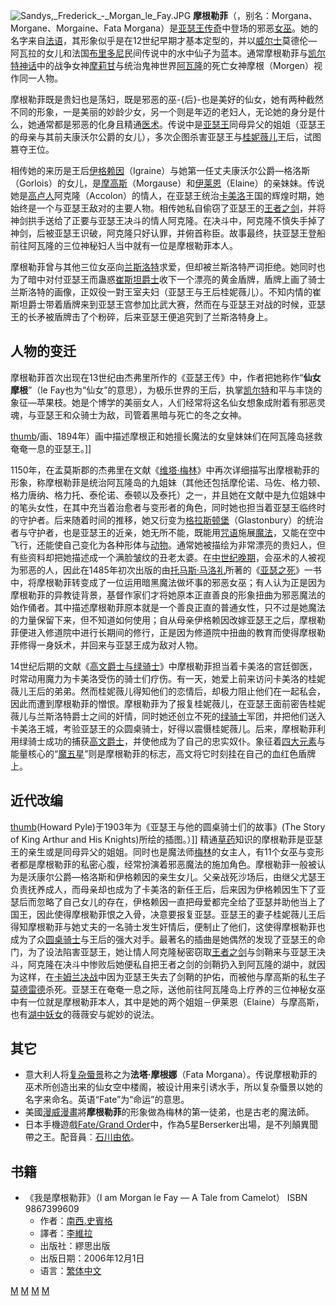 [[Image:Sandys,_Frederick_-_Morgan_le_Fay.JPG|thumb]]
'''摩根勒菲'''（{{lang-en|Morgan le Fay}}，别名：Morgana、Morgane、Morgaine、Fata Morgana）是[[亚瑟王传奇|亚瑟王传奇]]中登场的邪恶[[女巫|女巫]]。她的名字来自[[法语|法语]]，其形象似乎是在12世纪早期才基本定型的，并以[[威尔士|威尔士]]莫德伦—阿瓦拉的女儿和法国[[布里多尼|布里多尼]]民间传说中的水中仙子为蓝本。通常摩根勒菲与[[凯尔特神话|凯尔特神话]]中的战争女神[[摩莉甘|摩莉甘]]与统治鬼神世界[[阿瓦隆|阿瓦隆]]的死亡女神摩根（Morgen）视作同一人物。

摩根勒菲既是贵妇也是荡妇，既是邪恶的巫-{后}-也是美好的仙女，她有两种截然不同的形象，一是美丽的妙龄少女，另一个则是年迈的老妇人，无论她的身分是什么，她通常都是邪恶的化身且精通[[医术|医术]]。传说中是[[亚瑟王|亚瑟王]]同母异父的姐姐（亚瑟王的母亲与其前夫康沃尔公爵的女儿），多次企图杀害亚瑟王与[[桂妮薇儿|桂妮薇儿]]王后，试图篡夺王位。

相传她的来历是王后[[伊格赖因|伊格赖因]]（Igraine）与她第一任丈夫康沃尔公爵—格洛斯（Gorlois）的女儿，是[[摩高斯|摩高斯]]（Morgause）和[[伊莱恩_(亚瑟王传说)|伊莱恩]]（Elaine）的亲妹妹。传说她是[[高卢人|高卢人]]阿克隆（Accolon）的情人，在亚瑟王统治[[卡美洛|卡美洛]]王国的辉煌时期，她始终是一个与亚瑟王敌对的主要人物。相传她私自偷窃了亚瑟王的[[王者之剑|王者之剑]]，并将神剑拱手送给了正要与亚瑟王决斗的情人阿克隆。在决斗中，阿克隆不慎失手掉了神剑，后被亚瑟王识破，阿克隆只好认罪，并俯首称臣。故事最终，扶亚瑟王登船前往阿瓦隆的三位神秘妇人当中就有一位是摩根勒菲本人。

摩根勒菲曾与其他三位女巫向[[兰斯洛特|兰斯洛特]]求爱，但却被兰斯洛特严词拒绝。她同时也为了暗中对付亚瑟王而蛊惑[[崔斯坦爵士|崔斯坦爵士]]收下一个漂亮的黄金盾牌，盾牌上画了骑士兰斯洛特的画像，正奴役一對王室夫妇（亚瑟王与王后桂妮薇儿）。不知内情的崔斯坦爵士带着盾牌来到亚瑟王宫参加比武大赛，然而在与亚瑟王对战的时候，亚瑟王的长矛被盾牌击了个粉碎，后来亚瑟王便追究到了兰斯洛特身上。

== 人物的变迁 ==
摩根勒菲首次出现在13世纪由杰弗里所作的《亚瑟王传》中，作者把她称作“'''仙女摩根'''”（le Fay也为“仙女”的意思），为极乐世界的王后，执掌[[凯尔特|凯尔特]]和平与丰饶的象征—苹果枝。她是个博学的美丽女人，人们经常将这名仙女想象成附着有邪恶灵魂，与亚瑟王和众骑士为敌，司管着黑暗与死亡的冬之女神。

[[file:Edward_Burne-Jones.The_last_sleep_of_Arthur.jpg|thumb]]/画、1894年）画中描述摩根正和她擅长魔法的女皇妹妹们在阿瓦隆岛拯救奄奄一息的亚瑟王。]]

1150年，在孟莫斯郡的杰弗里在文献《[[维塔·梅林|维塔·梅林]]》中再次详细描写出摩根勒菲的形象，称摩根勒菲是统治阿瓦隆岛的九姐妹（其他还包括摩伦诺、马佐、格力顿、格力唐纳、格力托、泰伦诺、泰顿以及泰托）之一，并且她在文献中是九位姐妹中的笔头女性，在其中充当着治愈者与变形者的角色，同时她也担当着亚瑟王临终时的守护者。后来随着时间的推移，她又衍变为[[格拉斯顿堡|格拉斯顿堡]]（Glastonbury）的统治者与守护者，也是亚瑟王的近亲，她无所不能，既能用[[咒语|咒语]]施展[[魔法|魔法]]，又能在空中飞行，还能使自己变化为各种形体与[[动物|动物]]。通常她被描绘为非常漂亮的贵妇人，但有些资料却把她描述成一个满脸皱纹的丑老太婆。在[[中世纪晚期|中世纪晚期]]，会巫术的人被视为邪恶的人，因此在1485年初次出版的由[[托马斯·马洛礼|托马斯·马洛礼]]所著的《[[亚瑟之死|亚瑟之死]]》一书中，将摩根勒菲转变成了一位运用暗黑魔法做坏事的邪恶女巫；有人认为正是因为摩根勒菲的异教徒背景，基督作家们才将她原本正直善良的形象扭曲为邪恶魔法的始作俑者。其中描述摩根勒菲原本就是一个善良正直的普通女性，只不过是她魔法的力量保留下来，但不知道如何使用；自从母亲伊格赖因改嫁亚瑟王之后，摩根勒菲便进入修道院中进行长期间的修行，正是因为修道院中扭曲的教育而使得摩根勒菲修得一身妖术，并回来与亚瑟王成为敌对人物。

14世纪后期的文献《[[高文爵士与绿骑士|高文爵士与绿骑士]]》中摩根勒菲担当着卡美洛的宫廷御医，时常动用魔力为卡美洛受伤的骑士们疗伤。有一天，她爱上前来访问卡美洛的桂妮薇儿王后的弟弟。然而桂妮薇儿得知他们的恋情后，却极力阻止他们在一起私会，因此而遭到摩根勒菲的憎恨。摩根勒菲为了报复桂妮薇儿，在亚瑟王面前密告桂妮薇儿与兰斯洛特爵士之间的奸情，同时她还创立不死的[[绿骑士|绿骑士]]军团，并把他们送入卡美洛王城，考验亚瑟王的众圆桌骑士，好得以震慑桂妮薇儿。后来，摩根勒菲利用绿骑士成功的捕获[[高文_(亚瑟王传说)|高文爵士]]，并使他成为了自己的忠实奴仆。象征着[[四大元素|四大元素]]与能量核心的“[[五角星|魔五星]]”则是摩根勒菲的标志，高文将它时刻挂在自己的血红色盾牌上。

== 近代改编 ==
[[file:Arthur-Pyle_Queen_Morgana_loses_Excalibur_His_Sheath.JPG|thumb]](Howard Pyle)于1903年为《亚瑟王与他的圆桌骑士们的故事》(The Story of King Arthur and His Knights)所绘的插图。）]]
精通[[草药|草药]]知识的摩根勒菲是亚瑟王的亲生或是同母异父的姐姐。同时也是魔法师[[梅林_(亚瑟王传说)|梅林]]的女主人，有11个女巫与变形者都是摩根勒菲的私密心腹，经常扮演着邪恶魔法的施加角色。摩根勒菲一般被认为是沃康尔公爵—格洛斯和伊格赖因的亲生女儿。父亲战死沙场后，由继父尤瑟王负责抚养成人，而母亲却也成为了卡美洛的新任王后，后来因为伊格赖因生下了亚瑟后而忽略了自己女儿的存在，伊格赖因一直把母爱都完全给了亚瑟并助他当上了国王，因此使得摩根勒菲恨之入骨，决意要报复亚瑟。亚瑟王的妻子桂妮薇儿王后得知摩根勒菲与她丈夫的一名骑士发生奸情后，便制止了他们，这使得摩根勒菲也成为了众[[圆桌骑士|圆桌骑士]]与王后的强大对手。最著名的插曲是她偶然的发现了亚瑟王的命门，为了设法陷害亚瑟王，她让情人阿克隆秘密窃取[[王者之剑|王者之剑]]与剑鞘来与亚瑟王决斗，阿克隆在决斗中惨败后她便私自把王者之剑的剑鞘扔入到阿瓦隆的湖中，就因为这样，在[[剑栏之战|卡姆兰决战]]中因为亚瑟王失去了剑鞘的护佑，而被他与摩高斯的私生子[[莫德雷德|莫德雷德]]杀死。亚瑟王在奄奄一息之际，送他前往阿瓦隆岛上疗养的三位神秘女巫中有一位就是摩根勒菲本人，其中是她的两个姐姐－伊莱恩（Elaine）与摩高斯，也有[[湖中妖女|湖中妖女]]的薇薇安与妮妙的说法。

== 其它 ==
*意大利人将[[复杂蜃景|复杂蜃景]]称之为'''法塔·摩根娜'''（Fata Morgana）。传说摩根勒菲的巫术所创造出来的仙女空中楼阁，被设计用来引诱水手，所以复杂蜃景以她的名字来命名。英语“Fate”为“命运”的意思。
*美國[[漫威漫畫|漫威漫畫]]將'''摩根勒菲'''的形象做為梅林的第一徒弟，也是古老的魔法師{{le|摩根娜勒菲 (漫威漫畫)|Morgan le Fay (Marvel Comics)|摩根娜勒菲}}。
* 日本手機遊戲[[Fate/Grand_Order|Fate/Grand Order]]中，作為5星Berserker出場，是不列顛異聞帶之王。配音員︰[[石川由依|石川由依]]。

== 书籍 ==
{{Commonscat|Morgan le Fay}}
* 《我是摩根勒菲》（I am Morgan le Fay — A Tale from Camelot） ISBN 9867399609
** 作者：[[南西.史賓格|南西.史賓格]]
** 譯者：[[李維拉|李維拉]]
** 出版社：繆思出版
** 出版日期：2006年12月1日
** 语言：[[繁体中文|繁体中文]]

{{亞瑟王傳說}}
{{威尔士神话}}

[[Category:亞瑟王傳說人物|M]]
[[Category:英國文學|M]]
[[Category:女巫|M]]
[[Category:神話傳說中的詭計者|M]]